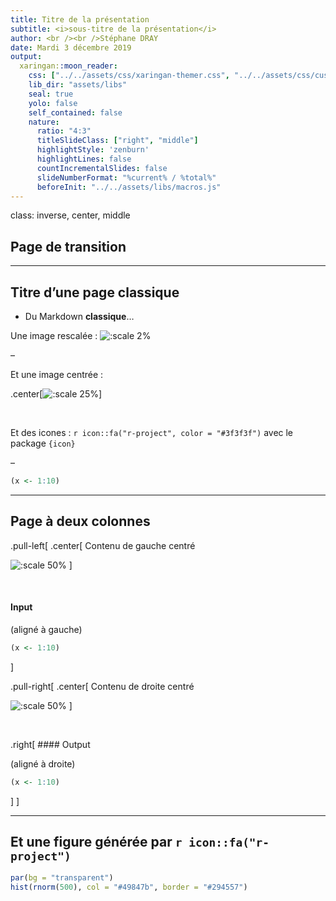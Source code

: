 ```yaml
---
title: Titre de la présentation
subtitle: <i>sous-titre de la présentation</i>
author: <br /><br />Stéphane DRAY
date: Mardi 3 décembre 2019
output:
  xaringan::moon_reader:
    css: ["../../assets/css/xaringan-themer.css", "../../assets/css/custom.css"]
    lib_dir: "assets/libs"
    seal: true
    yolo: false
    self_contained: false
    nature:
      ratio: "4:3"
      titleSlideClass: ["right", "middle"]
      highlightStyle: 'zenburn'
      highlightLines: false
      countIncrementalSlides: false
      slideNumberFormat: "%current% / %total%"
      beforeInit: "../../assets/libs/macros.js"
---
```


class: inverse, center, middle

## Page de transition




---

## Titre d'une page classique

- Du Markdown **classique**...

Une image rescalée : ![:scale 2%](assets/img/github.png)

--

Et une image centrée :

.center[![:scale 25%](assets/img/github.png)]

<br />

Et des icones : `r icon::fa("r-project", color = "#3f3f3f")` avec le package `{icon}`

--

```r
(x <- 1:10)
```

---

## Page à deux colonnes


.pull-left[
.center[
Contenu de gauche centré

![:scale 50%](assets/img/github.png)
]

<br />

#### Input

(aligné à gauche)

```r
(x <- 1:10)
```
]

.pull-right[
.center[
Contenu de droite centré

![:scale 50%](assets/img/github.png)
]

<br />

.right[
#### Output

(aligné à droite)

```r
(x <- 1:10)
```
]
]



---

## Et une figure générée par `r icon::fa("r-project")`

```r
par(bg = "transparent")
hist(rnorm(500), col = "#49847b", border = "#294557")
```
